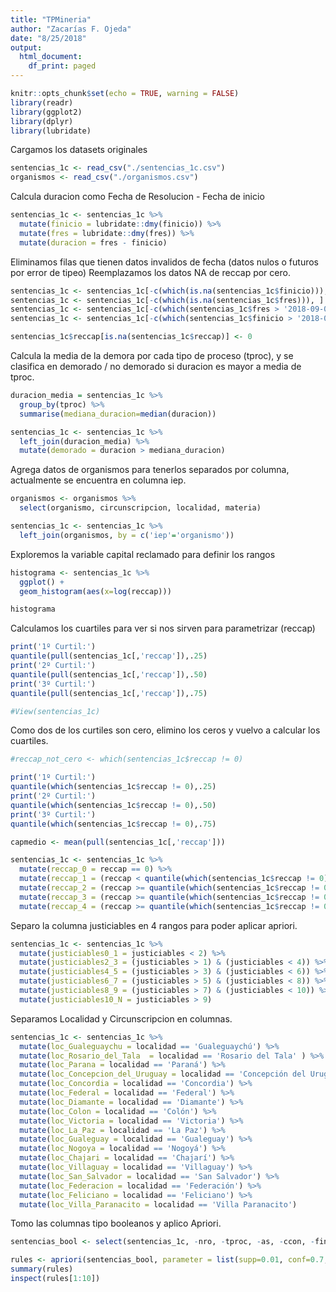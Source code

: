 ```yaml
---
title: "TPMineria"
author: "Zacarías F. Ojeda"
date: "8/25/2018"
output:
  html_document:
    df_print: paged
---
```


```r
knitr::opts_chunk$set(echo = TRUE, warning = FALSE)
library(readr)
library(ggplot2)
library(dplyr)
library(lubridate)
```

Cargamos los datasets originales 

```r
sentencias_1c <- read_csv("./sentencias_1c.csv")
organismos <- read_csv("./organismos.csv")
```
Calcula duracion como Fecha de Resolucion - Fecha de inicio

```r
sentencias_1c <- sentencias_1c %>% 
  mutate(finicio = lubridate::dmy(finicio)) %>% 
  mutate(fres = lubridate::dmy(fres)) %>% 
  mutate(duracion = fres - finicio)

```
Eliminamos filas que tienen datos invalidos de fecha (datos nulos o futuros por error de tipeo)
Reemplazamos los datos NA de reccap por cero.

```r
sentencias_1c <- sentencias_1c[-c(which(is.na(sentencias_1c$finicio))), ]
sentencias_1c <- sentencias_1c[-c(which(is.na(sentencias_1c$fres))), ]
sentencias_1c <- sentencias_1c[-c(which(sentencias_1c$fres > '2018-09-01')), ]
sentencias_1c <- sentencias_1c[-c(which(sentencias_1c$finicio > '2018-09-01')), ]

sentencias_1c$reccap[is.na(sentencias_1c$reccap)] <- 0

```
Calcula la media de la demora por cada tipo de proceso (tproc), y
se clasifica en demorado / no demorado si duracion es mayor a media de tproc.

```r
duracion_media = sentencias_1c %>% 
  group_by(tproc) %>% 
  summarise(mediana_duracion=median(duracion))

sentencias_1c <- sentencias_1c %>% 
  left_join(duracion_media) %>% 
  mutate(demorado = duracion > mediana_duracion)

```
Agrega datos de organismos para tenerlos separados por columna, actualmente se encuentra en columna iep.

```r
organismos <- organismos %>% 
  select(organismo, circunscripcion, localidad, materia)

sentencias_1c <- sentencias_1c %>% 
  left_join(organismos, by = c('iep'='organismo'))

```


Exploremos la variable capital reclamado para definir los rangos

```r
histograma <- sentencias_1c %>% 
  ggplot() +
  geom_histogram(aes(x=log(reccap)))

histograma
```

Calculamos los cuartiles para ver si nos sirven para parametrizar (reccap)

```r
print('1º Curtil:')
quantile(pull(sentencias_1c[,'reccap']),.25)
print('2º Curtil:')
quantile(pull(sentencias_1c[,'reccap']),.50)
print('3º Curtil:')
quantile(pull(sentencias_1c[,'reccap']),.75)

#View(sentencias_1c)
```
Como dos de los curtiles son cero, elimino los ceros y vuelvo a calcular los cuartiles.

```r
#reccap_not_cero <- which(sentencias_1c$reccap != 0)

print('1º Curtil:')
quantile(which(sentencias_1c$reccap != 0),.25)
print('2º Curtil:')
quantile(which(sentencias_1c$reccap != 0),.50)
print('3º Curtil:')
quantile(which(sentencias_1c$reccap != 0),.75)

capmedio <- mean(pull(sentencias_1c[,'reccap']))

sentencias_1c <- sentencias_1c %>% 
  mutate(reccap_0 = reccap == 0) %>% 
  mutate(reccap_1 = (reccap < quantile(which(sentencias_1c$reccap != 0),.25)) & (reccap!=0)) %>% 
  mutate(reccap_2 = (reccap >= quantile(which(sentencias_1c$reccap != 0),.25)) & (reccap < quantile(which(sentencias_1c$reccap != 0),.50))) %>% 
  mutate(reccap_3 = (reccap >= quantile(which(sentencias_1c$reccap != 0),.50)) & (reccap < quantile(which(sentencias_1c$reccap != 0),.75))) %>% 
  mutate(reccap_4 = (reccap >= quantile(which(sentencias_1c$reccap != 0),.75))) 

```

Separo la columna justiciables en 4 rangos para poder aplicar apriori.

```r

sentencias_1c <- sentencias_1c %>% 
  mutate(justiciables0_1 = justiciables < 2) %>% 
  mutate(justiciables2_3 = (justiciables > 1) & (justiciables < 4)) %>% 
  mutate(justiciables4_5 = (justiciables > 3) & (justiciables < 6)) %>% 
  mutate(justiciables6_7 = (justiciables > 5) & (justiciables < 8)) %>% 
  mutate(justiciables8_9 = (justiciables > 7) & (justiciables < 10)) %>% 
  mutate(justiciables10_N = justiciables > 9)


```

Separamos Localidad y Circunscripcion en columnas.

```r
sentencias_1c <- sentencias_1c %>% 
  mutate(loc_Gualeguaychu = localidad == 'Gualeguaychú') %>% 
  mutate(loc_Rosario_del_Tala  = localidad == 'Rosario del Tala' ) %>% 
  mutate(loc_Parana = localidad == 'Paraná') %>% 
  mutate(loc_Concepcion_del_Uruguay = localidad == 'Concepción del Uruguay') %>% 
  mutate(loc_Concordia = localidad == 'Concordia') %>% 
  mutate(loc_Federal = localidad == 'Federal') %>% 
  mutate(loc_Diamante = localidad == 'Diamante') %>% 
  mutate(loc_Colon = localidad == 'Colón') %>% 
  mutate(loc_Victoria = localidad == 'Victoria') %>% 
  mutate(loc_La_Paz = localidad == 'La Paz') %>% 
  mutate(loc_Gualeguay = localidad == 'Gualeguay') %>% 
  mutate(loc_Nogoya = localidad == 'Nogoyá') %>% 
  mutate(loc_Chajari = localidad == 'Chajarí') %>% 
  mutate(loc_Villaguay = localidad == 'Villaguay') %>% 
  mutate(loc_San_Salvador = localidad == 'San Salvador') %>% 
  mutate(loc_Federacion = localidad == 'Federación') %>% 
  mutate(loc_Feliciano = localidad == 'Feliciano') %>% 
  mutate(loc_Villa_Paranacito = localidad == 'Villa Paranacito')

```

Tomo las columnas tipo booleanos y aplico Apriori.

```r

sentencias_bool <- select(sentencias_1c, -nro, -tproc, -as, -ccon, -finicio, -fres, -fdesp, -fvenc1, -fvenc2, -tres, -mat, -justiciables, -reccap, -iep, -duracion, -mediana_duracion, -circunscripcion, -localidad, -materia)

rules <- apriori(sentencias_bool, parameter = list(supp=0.01, conf=0.7, minlen=2), appearance = list(rhs="demorado"))
summary(rules)
inspect(rules[1:10])



```
